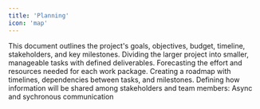 ```yaml
---
title: 'Planning'
icon: 'map'
---
```



<Steps>
  <Step title="Develop a product requirement document">
  This document outlines the project's goals, objectives, budget, timeline, stakeholders, and key milestones.
  </Step>
  <Step title="Break down the project into work packages:">
   Dividing the larger project into smaller, manageable tasks with defined deliverables.
  </Step>
  <Step title="Estimate time and resources required:">
  Forecasting the effort and resources needed for each work package.
  </Step>
  <Step title="Develop a project schedule">
  Creating a roadmap with timelines, dependencies between tasks, and milestones.
  </Step>
  <Step title="Communication Plan">
  Defining how information will be shared among stakeholders and team members: Async and sychronous communication
  </Step>
</Steps>
